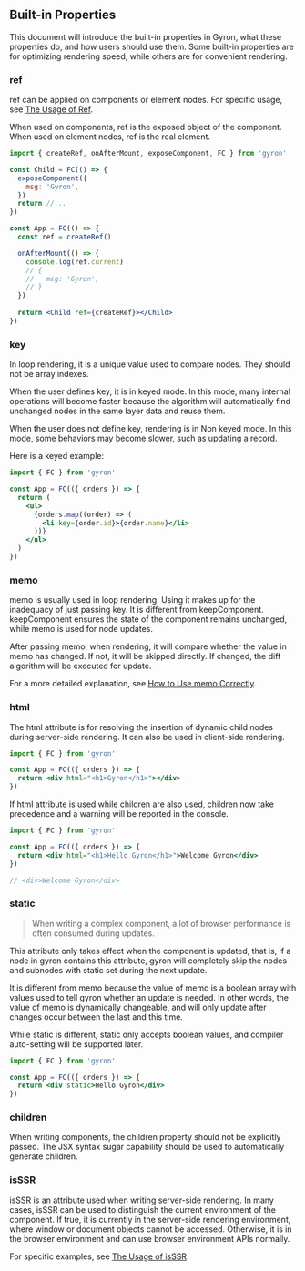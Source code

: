 ## Built-in Properties

This document will introduce the built-in properties in Gyron, what these properties do, and how users should use them. Some built-in properties are for optimizing rendering speed, while others are for convenient rendering.

### ref

ref can be applied on components or element nodes. For specific usage, see [The Usage of Ref](/en-US/docs/component#Ref).

When used on components, ref is the exposed object of the component. When used on element nodes, ref is the real element.

```jsx line=4,11
import { createRef, onAfterMount, exposeComponent, FC } from 'gyron'

const Child = FC(() => {
  exposeComponent({
    msg: 'Gyron', 
  })
  return //...
})

const App = FC(() => {
  const ref = createRef()

  onAfterMount(() => {
    console.log(ref.current)
    // {
    //   msg: 'Gyron',
    // }
  })
  
  return <Child ref={createRef}></Child> 
})
```

### key 

In loop rendering, it is a unique value used to compare nodes. They should not be array indexes.

When the user defines key, it is in keyed mode. In this mode, many internal operations will become faster because the algorithm will automatically find unchanged nodes in the same layer data and reuse them.

When the user does not define key, rendering is in Non keyed mode. In this mode, some behaviors may become slower, such as updating a record.

Here is a keyed example:

```jsx
import { FC } from 'gyron'

const App = FC(({ orders }) => {
  return (
    <ul>
      {orders.map((order) => (
        <li key={order.id}>{order.name}</li>
      ))}
    </ul>
  )
})
```

### memo

memo is usually used in loop rendering. Using it makes up for the inadequacy of just passing key. It is different from keepComponent. keepComponent ensures the state of the component remains unchanged, while memo is used for node updates.

After passing memo, when rendering, it will compare whether the value in memo has changed. If not, it will be skipped directly. If changed, the diff algorithm will be executed for update.

For a more detailed explanation, see [How to Use memo Correctly](/en-US/docs/list-rendering#memo-param).

### html

The html attribute is for resolving the insertion of dynamic child nodes during server-side rendering. It can also be used in client-side rendering.

```jsx 
import { FC } from 'gyron'

const App = FC(({ orders }) => {
  return <div html="<h1>Gyron</h1>"></div>
})
```

If html attribute is used while children are also used, children now take precedence and a warning will be reported in the console.

```jsx
import { FC } from 'gyron'

const App = FC(({ orders }) => {
  return <div html="<h1>Hello Gyron</h1>">Welcome Gyron</div> 
})

// <div>Welcome Gyron</div>
```

### static

> When writing a complex component, a lot of browser performance is often consumed during updates.

This attribute only takes effect when the component is updated, that is, if a node in gyron contains this attribute, gyron will completely skip the nodes and subnodes with static set during the next update.

It is different from memo because the value of memo is a boolean array with values used to tell gyron whether an update is needed. In other words, the value of memo is dynamically changeable, and will only update after changes occur between the last and this time.

While static is different, static only accepts boolean values, and compiler auto-setting will be supported later.

```jsx
import { FC } from 'gyron'

const App = FC(({ orders }) => {
  return <div static>Hello Gyron</div> 
})
```

### children

When writing components, the children property should not be explicitly passed. The JSX syntax sugar capability should be used to automatically generate children.

### isSSR

isSSR is an attribute used when writing server-side rendering. In many cases, isSSR can be used to distinguish the current environment of the component. If true, it is currently in the server-side rendering environment, where window or document objects cannot be accessed. Otherwise, it is in the browser environment and can use browser environment APIs normally.

For specific examples, see [The Usage of isSSR](/en-US/docs/ssr#what-is-ssr).
